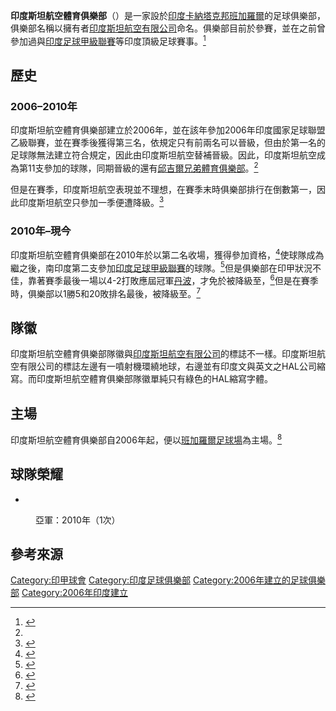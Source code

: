 {{TA
|1=zh:邦加羅爾;zh-hans:班加罗尔;zh-hant:班加羅爾;zh-tw:邦加羅爾
|2=zh-hans:卡纳塔克;zh-hant:卡納塔克; zh-tw:卡納塔卡;
}}
{{infobox football club
| clubname    = 印度斯坦航空
| current     = 
| image       = [[File:HAL_SC.gif|100px]]
| fullname    = 印度斯坦航空體育俱樂部<br>Hindustan Aeronatics Limited Sporting Club
| nickname    = 
| founded     = 2006年
| ground      = [[班加羅爾足球場|班加羅爾足球場]]
| capacity    = 15,000
| owner       = [[印度斯坦航空有限公司|印度斯坦航空有限公司]]
| chairman    = 
| manager     = {{le|拉玛琳伽·提亚格拉杰|Ramalingam Thyagraj}}
| league      = {{le|班加羅爾超級聯賽|Bangalore Super Division}}
| season      = 2011–12年
| position    = 印度甲（第14名，降級）
| pattern_la1=|pattern_b1=|pattern_ra1=
| leftarm1=299823|body1=299823|rightarm1=299823|shorts1=FFFFFF|socks1=299823
| pattern_la2=|pattern_b2=|pattern_ra2=
| leftarm2=FFFFFF|body2=FFFFFF|rightarm2=FFFFFF|shorts2=FFFFFF|socks2=FFFFFF
| website     = 
}}
'''印度斯坦航空體育俱樂部'''（{{lang-en|'''Hindustan Aeronautics Limited Sporting Club'''}}）是一家設於[[印度|印度]][[卡納塔克邦|卡納塔克邦]][[班加羅爾|班加羅爾]]的足球俱樂部，俱樂部名稱以擁有者[[印度斯坦航空有限公司|印度斯坦航空有限公司]]命名。俱樂部目前於{{le|班加羅爾超級聯賽|Bangalore Super Division}}參賽，並在之前曾參加過{{le|印度國家足球聯盟|National Football League (India)}}與[[印度足球甲級聯賽|印度足球甲級聯賽]]等印度頂級足球賽事。<ref>{{cite web |url=http://football.isport.com/football-teams/in/karnataka/bangalore/hindustan-aeronautics-limited-sports-club-1025488 |title=Hindustan Aeronautics Limited Sports Club |publisher= iSport.com }}</ref>

==歷史==
===2006–2010年===
印度斯坦航空體育俱樂部建立於2006年，並在該年參加2006年印度國家足球聯盟乙級聯賽，並在賽季後獲得第三名，依規定只有前兩名可以晉級，但由於第一名的{{le|塔塔足球學院|Tata Football Academy}}足球隊無法建立符合{{le|印度國家足球聯盟|National Football League (India)}}規定，因此由印度斯坦航空替補晉級。因此，印度斯坦航空成為第11支參加{{le|印度國家足球聯盟|National Football League (India)}}的球隊，同期晉級的還有[[邱吉爾兄弟體育俱樂部|邱吉爾兄弟體育俱樂部]]。<ref name="2006HAL"/>

但是在{{le|2006–07年印度國家足球聯盟|2006–07 Indian National Football League}}賽季，印度斯坦航空表現並不理想，在賽季末時俱樂部排行在倒數第一，因此印度斯坦航空只參加一季便遭降級。<ref>{{cite web |url=http://www.indianfootball.de/seasons/2006-07nl.html |title=11th "ONGC Cup" National Football League 2006/07: |publisher=indian football |date= |accessdate= |archive-date=2020-02-19 |archive-url=https://web.archive.org/web/20200219185558/http://www.indianfootball.de/seasons/2006-07nl.html |dead-url=no }}</ref>

===2010年–現今===
印度斯坦航空體育俱樂部在2010年於{{le|2010年印度足球乙級聯賽|2010 I-League 2nd Division}}以第二名收場，獲得{{le|2010–11年印度足球甲級聯賽|2010–11 I-League}}參加資格，<ref>{{cite web |url=http://www.goal.com/en-india/news/1838/i-league-division-ii/2010/04/29/1900513/know-your-club-hal-sc-bangalore |title=Know Your Club - HAL SC Bangalore |publisher=Goal.com |date=2010-04-29 |access-date=2015-11-28 |archive-date=2016-03-10 |archive-url=https://web.archive.org/web/20160310235440/http://www.goal.com/en-india/news/1838/i-league-division-ii/2010/04/29/1900513/know-your-club-hal-sc-bangalore |dead-url=no }}</ref>使球隊成為繼{{le|枝拉格联喀拉拉|Chirag United Club Kerala}}之後，南印度第二支參加[[印度足球甲級聯賽|印度足球甲級聯賽]]的球隊。<ref>{{cite web |url=http://www.goal.com/en-india/news/1838/i-league-division-ii/2010/05/24/1941123/i-league-second-division-hal-go-through-to-i-league-while |title=I-League Second Division: HAL Go Through To I-League While Vasco Finish Third |publisher=Goal.com |date=24 May 2010 |accessdate=11 July 2012 |archive-date=2020-11-30 |archive-url=https://web.archive.org/web/20201130054746/https://www.goal.com/en-india/news/1838/i-league-division-ii/2010/05/24/1941123/i-league-second-division-hal-go-through-to-i-league-while |dead-url=no }}</ref>但是俱樂部在印甲狀況不佳，靠著賽季最後一場以4-2打敗應屆冠軍[[丹波體育俱樂部|丹波]]，才免於被降級至{{le|印度足球乙級聯賽|I-League 2nd Division}}，<ref>{{cite web |url=http://www.rediff.com/sports/report/i-league-salgaocar-dempo-hal-east-bengal-churchill-bencherifa/20110601.htm |title=HAL beat Dempo to save relegation |publisher=Rediff Sport |date=June 1, 2011 |accessdate= |archive-date=2015-09-10 |archive-url=https://web.archive.org/web/20150910205049/http://www.rediff.com/sports/report/i-league-salgaocar-dempo-hal-east-bengal-churchill-bencherifa/20110601.htm |dead-url=no }}</ref>但是在{{le|2011–12年印度足球甲級聯賽|2011–12 I-League}}賽季時，俱樂部以1勝5和20敗排名最後，被降級至{{le|2013年印度足球乙級聯賽|2013 I-League 2nd Division}}。<ref>{{cite web |url=http://www.worldfootball.net/schedule/ind-i-league-2011-2012-spieltag/26/ |title=India » I-League 2011/2012 » 26. Round |publisher=worldfootball.net |date= |accessdate= |archive-date=2016-03-05 |archive-url=https://web.archive.org/web/20160305045115/http://www.worldfootball.net/schedule/ind-i-league-2011-2012-spieltag/26/ |dead-url=no }}</ref>

==隊徽==
印度斯坦航空體育俱樂部隊徽與[[印度斯坦航空有限公司|印度斯坦航空有限公司]]的標誌不一樣。印度斯坦航空有限公司的標誌左邊有一噴射機環繞地球，右邊並有印度文與英文之HAL公司縮寫。而印度斯坦航空體育俱樂部隊徽單純只有綠色的HAL縮寫字體。

==主場==
{{main|班加羅爾足球場}}
印度斯坦航空體育俱樂部自2006年起，便以[[班加羅爾足球場|班加羅爾足球場]]為主場。<ref name="2006HAL">{{cite web |author=Bangalore, July 31, DHNS |url=http://www.deccanherald.com/content/180461/hasc-end-campaign-win.html |title=HASC end campaign with a win |publisher=Deccanherald.com |date=31 July 2011 |accessdate=11 July 2012 |archive-date=2017-06-29 |archive-url=https://web.archive.org/web/20170629162629/http://www.deccanherald.com/content/180461/hasc-end-campaign-win.html |dead-url=no }}</ref>

==球隊榮耀==
*{{le|印度足球乙級聯賽|I-League 2nd Division}}
:亞軍：2010年（1次）

==參考來源==
{{Reflist}}

[[Category:印甲球會|Category:印甲球會]]
[[Category:印度足球俱樂部|Category:印度足球俱樂部]]
[[Category:2006年建立的足球俱樂部|Category:2006年建立的足球俱樂部]]
[[Category:2006年印度建立|Category:2006年印度建立]]
